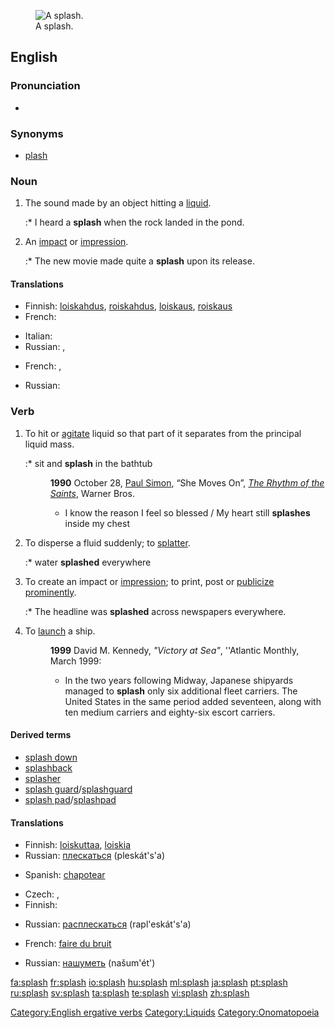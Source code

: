 {{wikipedia}}
[[Image:2006-02-13_Drop-impact.jpg|thumb|right|A splash.]]
==English==

===Pronunciation===

* {{audio|en-us-splash.ogg|Audio (US)}}
*: {{rhymes|æʃ}}

===Synonyms===
* [[plash]]

===Noun===
{{en-noun|es}}

# {{onomatopoeia}} The sound made by an object hitting a [[liquid]].
#:* I heard a '''splash''' when the rock landed in the pond.
# An [[impact]] or [[impression]].
#:* The new movie made quite a '''splash''' upon its release.

====Translations====
{{trans-top|The sound made by an object hitting a liquid}}
* Finnish: [[loiskahdus]], [[roiskahdus]], [[loiskaus]], [[roiskaus]]
* French: {{t+|fr|plouf|m}}
{{trans-mid}}
* Italian: {{t+|it|schizzo}}
* Russian: {{t+|ru|всплеск|m|tr=vspl'esk}}, {{t+|ru|плеск|m|tr=pl'esk}}
{{trans-bottom}}

{{trans-top|An impact or impression}}
* French: {{t+|fr|bruit|m}}, {{t|fr|éclaboussure|f}}
{{trans-mid}}
* Russian: {{t+|ru|шумиха|f|tr=šumíχa}}
{{trans-bottom}}

===Verb===
{{en-verb|splash|es}}

# To hit or [[agitate]] liquid so that part of it separates from the principal liquid mass.
#:* sit and '''splash''' in the bathtub
#: '''1990''' October 28, [[w:Paul Simon|Paul Simon]], “She Moves On”, ''[[w:The Rhythm of the Saints|The Rhythm of the Saints]]'', Warner Bros.
#:* I know the reason I feel so blessed / My heart still '''splashes''' inside my chest
# To disperse a fluid suddenly; to [[splatter]].
#:* water '''splashed''' everywhere
# To create an impact or [[impression]]; to print, post or [[publicize]] [[prominent]]ly.
#:* The headline was '''splashed''' across newspapers everywhere.
# To [[launch]] a ship.
#: '''1999''' David M. Kennedy, ''"Victory at Sea"'', ''Atlantic Monthly, March 1999:
#:* In the two years following Midway, Japanese shipyards managed to '''splash''' only six additional fleet carriers. The United States in the same period added seventeen, along with ten medium carriers and eighty-six escort carriers.

====Derived terms====
* [[splash down]]
* [[splashback]]
* [[splasher]]
* [[splash guard]]/[[splashguard]]
* [[splash pad]]/[[splashpad]]

====Translations====
{{trans-top|To hit or agitate liquid}}
* Finnish: [[loiskuttaa]], [[loiskia]]
* Russian: [[плескаться]] (pleskát's'a) {{impf}}
{{trans-mid}}
* Spanish: [[chapotear]]
{{trans-bottom}}

{{trans-top|To splatter or spread around suddenly}}
* Czech: {{t-|cs|stříkat}},  {{t-|cs|postříkat}}
* Finnish: {{t-|fi|roiskua}}
{{trans-mid}}
* Russian: [[расплескаться]] (rapl'eskát's'a) {{pf}}
{{trans-bottom}}

{{trans-top|To create an impact or impression}}
* French: [[faire du bruit]]
{{trans-mid}}
* Russian: [[нашуметь]] (našum'ét') {{pf}}
{{trans-bottom}}

{{trans-top|To launch a ship}}
{{trans-mid}}
{{trans-bottom}}

[[Category:English ergative verbs]]
[[Category:Liquids]]
[[Category:Onomatopoeia]]

[[fa:splash]]
[[fr:splash]]
[[io:splash]]
[[hu:splash]]
[[ml:splash]]
[[ja:splash]]
[[pt:splash]]
[[ru:splash]]
[[sv:splash]]
[[ta:splash]]
[[te:splash]]
[[vi:splash]]
[[zh:splash]]